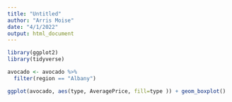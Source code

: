 ```yaml
---
title: "Untitled"
author: "Arris Moise"
date: "4/1/2022"
output: html_document
---
```


```r
library(ggplot2)
library(tidyverse)

avocado <- avocado %>%
  filter(region == "Albany")

ggplot(avocado, aes(type, AveragePrice, fill=type )) + geom_boxplot()
```

